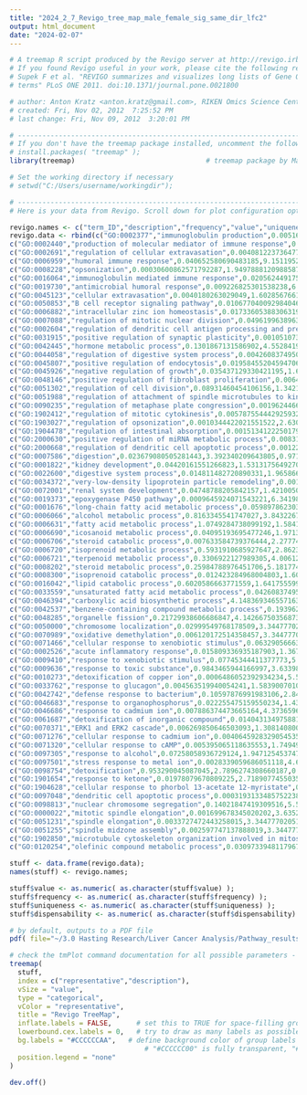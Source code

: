 ---
title: "2024_2_7_Revigo_tree_map_male_female_sig_same_dir_lfc2"
output: html_document
date: "2024-02-07"
---

```{r}
# A treemap R script produced by the Revigo server at http://revigo.irb.hr/
# If you found Revigo useful in your work, please cite the following reference:
# Supek F et al. "REVIGO summarizes and visualizes long lists of Gene Ontology
# terms" PLoS ONE 2011. doi:10.1371/journal.pone.0021800

# author: Anton Kratz <anton.kratz@gmail.com>, RIKEN Omics Science Center, Functional Genomics Technology Team, Japan
# created: Fri, Nov 02, 2012  7:25:52 PM
# last change: Fri, Nov 09, 2012  3:20:01 PM

# -----------------------------------------------------------------------------
# If you don't have the treemap package installed, uncomment the following line:
# install.packages( "treemap" );
library(treemap) 								# treemap package by Martijn Tennekes

# Set the working directory if necessary
# setwd("C:/Users/username/workingdir");

# --------------------------------------------------------------------------
# Here is your data from Revigo. Scroll down for plot configuration options.

revigo.names <- c("term_ID","description","frequency","value","uniqueness","dispensability","representative");
revigo.data <- rbind(c("GO:0002377","immunoglobulin production",0.0051622324686327855,44.39147396642281,0.8725500241574315,0,"immunoglobulin production"),
c("GO:0002440","production of molecular mediator of immune response",0.005531438527922888,33.76700388960785,0.8721150803639677,0.5686657,"immunoglobulin production"),
c("GO:0002691","regulation of cellular extravasation",0.00408122373647708,2.9279134072179076,0.8450516452159067,0.60348351,"immunoglobulin production"),
c("GO:0006959","humoral immune response",0.040652580690483185,9.151195298948196,0.7875018416676571,0.67465252,"immunoglobulin production"),
c("GO:0008228","opsonization",0.00030600862571792287,1.9497888120988587,0.8773980271493463,0.6987096,"immunoglobulin production"),
c("GO:0016064","immunoglobulin mediated immune response",0.020562449175958685,43.460923901207224,0.7693860534649203,0.56652624,"immunoglobulin production"),
c("GO:0019730","antimicrobial humoral response",0.009226825301538238,6.012333735073725,0.7765321809857479,0.61838373,"immunoglobulin production"),
c("GO:0045123","cellular extravasation",0.0040180263029049,1.6028567661930246,0.8788643040486825,0.52026396,"immunoglobulin production"),
c("GO:0050853","B cell receptor signaling pathway",0.010677040092984046,5.714442690992226,0.6342657616340818,0.58987335,"immunoglobulin production"),
c("GO:0006882","intracellular zinc ion homeostasis",0.017336053883063196,3.2544872293318576,1,-0,"intracellular zinc ion homeostasis"),
c("GO:0007088","regulation of mitotic nuclear division",0.04961996389630406,4.570247719997592,0.6410735733534559,-0,"regulation of mitotic nuclear division"),
c("GO:0002604","regulation of dendritic cell antigen processing and presentation",0.001097639635727332,1.5036891642999601,0.8614236889691718,0.50735689,"regulation of mitotic nuclear division"),
c("GO:0031915","positive regulation of synaptic plasticity",0.0010510731057267785,1.5036891642999601,0.8762618497884602,0.42365684,"regulation of mitotic nuclear division"),
c("GO:0042445","hormone metabolic process",0.1301867131586902,4.552841968657781,0.857228378837512,0.15844462,"regulation of mitotic nuclear division"),
c("GO:0044058","regulation of digestive system process",0.004260837495050643,1.5884959698044792,0.8937828878950421,0.13205779,"regulation of mitotic nuclear division"),
c("GO:0045807","positive regulation of endocytosis",0.019584552045947064,1.4106472881329977,0.7339038082194469,0.59421952,"regulation of mitotic nuclear division"),
c("GO:0045926","negative regulation of growth",0.035437129330421195,1.6417555999517714,0.8391455091699503,0.15004305,"regulation of mitotic nuclear division"),
c("GO:0048146","positive regulation of fibroblast proliferation",0.006452790585790982,1.6417555999517714,0.8369105625940709,0.14661114,"regulation of mitotic nuclear division"),
c("GO:0051302","regulation of cell division",0.08931460454106156,1.3421650295475926,0.8800384965958066,0.17294482,"regulation of mitotic nuclear division"),
c("GO:0051988","regulation of attachment of spindle microtubules to kinetochore",0.007177897981513886,3.5765165582225213,0.7146658128831723,0.67091712,"regulation of mitotic nuclear division"),
c("GO:0090235","regulation of metaphase plate congression",0.0019624466214518965,1.3287662862434328,0.8995610436537143,0.12650787,"regulation of mitotic nuclear division"),
c("GO:1902412","regulation of mitotic cytokinesis",0.005787554442925932,1.5036891642999601,0.7176515422207177,0.66259923,"regulation of mitotic nuclear division"),
c("GO:1903027","regulation of opsonization",0.0010344422021551522,2.6307700375280474,0.8568241445456213,0.13254998,"regulation of mitotic nuclear division"),
c("GO:1904478","regulation of intestinal absorption",0.001513412225017988,1.4172728105522554,0.8899992755427835,0.659724,"regulation of mitotic nuclear division"),
c("GO:2000630","positive regulation of miRNA metabolic process",0.008315451785813121,1.3216001804150548,0.8348322508400771,0.42551539,"regulation of mitotic nuclear division"),
c("GO:2000668","regulation of dendritic cell apoptotic process",0.0012273606835860166,1.4172728105522554,0.9045136299055581,0.13374821,"regulation of mitotic nuclear division"),
c("GO:0007586","digestion",0.023679080505281443,3.392340209643805,0.9710011821890951,-0,"digestion"),
c("GO:0001822","kidney development",0.04420161551266823,1.5313175649270019,0.9689004847404279,0.45479296,"digestion"),
c("GO:0022600","digestive system process",0.014811482720890331,1.965866030244605,0.9659421366887353,0.42582547,"digestion"),
c("GO:0034372","very-low-density lipoprotein particle remodeling",0.0014768242371604103,2.5143457098478614,0.8309808145880245,0.37540556,"digestion"),
c("GO:0072001","renal system development",0.04748788205842157,1.4210050778269612,0.9688012678502783,0.58344078,"digestion"),
c("GO:0019373","epoxygenase P450 pathway",0.0009645924071543221,6.341988603342887,0.8860254578287516,0.0202818,"epoxygenase P450 pathway"),
c("GO:0001676","long-chain fatty acid metabolic process",0.059897862303569076,3.5472233365137917,0.878217885811327,0.47278497,"epoxygenase P450 pathway"),
c("GO:0006066","alcohol metabolic process",0.8163345541747027,3.843226793561282,0.9128077958431356,0.1957451,"epoxygenase P450 pathway"),
c("GO:0006631","fatty acid metabolic process",1.0749284738099192,1.5841102893060306,0.8587584239165694,0.68529574,"epoxygenase P450 pathway"),
c("GO:0006690","icosanoid metabolic process",0.04095193695477246,1.9713077879287229,0.9462430276321901,0.25393862,"epoxygenase P450 pathway"),
c("GO:0006706","steroid catabolic process",0.007633584739376444,2.277749297515684,0.8993781871168024,0.38195144,"epoxygenase P450 pathway"),
c("GO:0006720","isoprenoid metabolic process",0.5931910685927647,2.8623202898521245,0.8836936198940044,0.61076577,"epoxygenase P450 pathway"),
c("GO:0006721","terpenoid metabolic process",0.3306922127989305,4.006123085058789,0.8748290729896009,0.5053537,"epoxygenase P450 pathway"),
c("GO:0008202","steroid metabolic process",0.25984788976451706,5.181774106386045,0.9011915365756314,0.33680709,"epoxygenase P450 pathway"),
c("GO:0008300","isoprenoid catabolic process",0.012423284968004803,1.6028567661930246,0.8869977488801144,0.69322846,"epoxygenase P450 pathway"),
c("GO:0016042","lipid catabolic process",0.6020586663771559,1.6417555999517714,0.8876447624944127,0.54458279,"epoxygenase P450 pathway"),
c("GO:0033559","unsaturated fatty acid metabolic process",0.04260837495050643,2.2398958896699517,0.8807320255375111,0.59075732,"epoxygenase P450 pathway"),
c("GO:0046394","carboxylic acid biosynthetic process",4.148369346557163,1.3287662862434328,0.9240713724823556,0.40792445,"epoxygenase P450 pathway"),
c("GO:0042537","benzene-containing compound metabolic process",0.19396290217516252,1.3679778782704157,0.9739246720128334,0.0404481,"benzene-containing compound metabolic process"),
c("GO:0048285","organelle fission",0.21729938606686847,4.142667503568732,0.9049968069224352,0.00769618,"organelle fission"),
c("GO:0050000","chromosome localization",0.02999549768178509,3.3447770205103824,0.9635707231167481,-0,"chromosome localization"),
c("GO:0070989","oxidative demethylation",0.006120172514358457,3.3447770205103824,0.9933358845616493,0.01505585,"oxidative demethylation"),
c("GO:0071466","cellular response to xenobiotic stimulus",0.06329056663218083,5.844663962534939,0.8046263978560885,-0,"cellular response to xenobiotic stimulus"),
c("GO:0002526","acute inflammatory response",0.015809336935187903,1.3679778782704157,0.8732566344323786,0.57908502,"cellular response to xenobiotic stimulus"),
c("GO:0009410","response to xenobiotic stimulus",0.07745344411377773,5.018634490921456,0.8268478698229137,0.44324149,"cellular response to xenobiotic stimulus"),
c("GO:0009636","response to toxic substance",0.9843465944166997,3.6339825735676263,0.7968427323846915,0.54646124,"cellular response to xenobiotic stimulus"),
c("GO:0010273","detoxification of copper ion",0.0006486052392934234,5.501689446210399,0.8114529217603014,0.33346751,"cellular response to xenobiotic stimulus"),
c("GO:0033762","response to glucagon",0.004563519940054241,1.5839007010889652,0.8310330192321697,0.59981713,"cellular response to xenobiotic stimulus"),
c("GO:0042742","defense response to bacterium",0.10597876991983106,2.840091580577698,0.8548558978384723,0.23039021,"cellular response to xenobiotic stimulus"),
c("GO:0046683","response to organophosphorus",0.022255475159550234,1.4373665799552113,0.8269615363196134,0.52658964,"cellular response to xenobiotic stimulus"),
c("GO:0046686","response to cadmium ion",0.007886374473665164,4.373659632624958,0.8052696999186484,0.69938237,"cellular response to xenobiotic stimulus"),
c("GO:0061687","detoxification of inorganic compound",0.014043134975881198,4.552841968657781,0.8390301698225262,0.44278498,"cellular response to xenobiotic stimulus"),
c("GO:0070371","ERK1 and ERK2 cascade",0.006269850646503093,1.3081408003187665,0.8022686432479508,0.21877768,"cellular response to xenobiotic stimulus"),
c("GO:0071276","cellular response to cadmium ion",0.0040645928329054535,5.039529222465701,0.7972507461045683,0.62017184,"cellular response to xenobiotic stimulus"),
c("GO:0071320","cellular response to cAMP",0.005395065118635553,1.74949724563832,0.8159756615819851,0.5584339,"cellular response to xenobiotic stimulus"),
c("GO:0097305","response to alcohol",0.07258058936729124,1.9471254537475344,0.8095538327751636,0.65055423,"cellular response to xenobiotic stimulus"),
c("GO:0097501","stress response to metal ion",0.0028339059686051118,4.681936665037238,0.806786520027036,0.664604,"cellular response to xenobiotic stimulus"),
c("GO:0098754","detoxification",0.953290045087045,2.7896274308660187,0.7934622248128519,0.69437551,"cellular response to xenobiotic stimulus"),
c("GO:1901654","response to ketone",0.01978079670809225,2.718907745503536,0.8226796832806988,0.40517479,"cellular response to xenobiotic stimulus"),
c("GO:1904628","cellular response to phorbol 13-acetate 12-myristate",0.0005721030828639427,1.6028567661930246,0.8365357785709536,0.49760345,"cellular response to xenobiotic stimulus"),
c("GO:0097048","dendritic cell apoptotic process",0.0003193133485752238,1.4172728105522554,0.996410744770998,0.0048828,"dendritic cell apoptotic process"),
c("GO:0098813","nuclear chromosome segregation",0.14021847419309516,5.501689446210399,0.8155602963121217,0.0070149,"nuclear chromosome segregation"),
c("GO:0000022","mitotic spindle elongation",0.001699678345020202,3.635214567673046,0.8008539500933416,0.62688645,"nuclear chromosome segregation"),
c("GO:0051231","spindle elongation",0.0033727472443258015,3.3447770205103824,0.8120057613194402,0.68171697,"nuclear chromosome segregation"),
c("GO:0051255","spindle midzone assembly",0.002597747137888019,3.3447770205103824,0.8208217470756651,0.66002912,"nuclear chromosome segregation"),
c("GO:1902850","microtubule cytoskeleton organization involved in mitosis",0.04583809642411625,2.191856709343362,0.8034397891925348,0.64315858,"nuclear chromosome segregation"),
c("GO:0120254","olefinic compound metabolic process",0.030973394811796714,6.257274868695302,0.9895812899471302,0.02420135,"olefinic compound metabolic process"));

stuff <- data.frame(revigo.data);
names(stuff) <- revigo.names;

stuff$value <- as.numeric( as.character(stuff$value) );
stuff$frequency <- as.numeric( as.character(stuff$frequency) );
stuff$uniqueness <- as.numeric( as.character(stuff$uniqueness) );
stuff$dispensability <- as.numeric( as.character(stuff$dispensability) );

# by default, outputs to a PDF file
pdf( file="~/3.0 Hasting Research/Liver Cancer Analysis/Pathway_results/revigo_treemap.pdf", width=16, height=9 ) # width and height are in inches

# check the tmPlot command documentation for all possible parameters - there are a lot more
treemap(
  stuff,
  index = c("representative","description"),
  vSize = "value",
  type = "categorical",
  vColor = "representative",
  title = "Revigo TreeMap",
  inflate.labels = FALSE,      # set this to TRUE for space-filling group labels - good for posters
  lowerbound.cex.labels = 0,   # try to draw as many labels as possible (still, some small squares may not get a label)
  bg.labels = "#CCCCCCAA",   # define background color of group labels
								 # "#CCCCCC00" is fully transparent, "#CCCCCCAA" is semi-transparent grey, NA is opaque
  position.legend = "none"
)

dev.off()
```